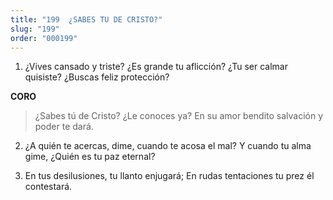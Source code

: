 ```yaml
---
title: "199  ¿SABES TU DE CRISTO?"
slug: "199"
order: "000199"
---
```

1. ¿Vives cansado y triste? ¿Es grande tu aflicción?
¿Tu ser calmar quisiste? ¿Buscas feliz protección?

**CORO**
>¿Sabes tú de Cristo? ¿Le conoces ya?
En su amor bendito salvación y poder te dará.

2. ¿A quién te acercas, dime, cuando te acosa el mal?
Y cuando tu alma gime, ¿Quién es tu paz eternal?

3. En tus desilusiones, tu llanto enjugará;
En rudas tentaciones tu prez él contestará.
